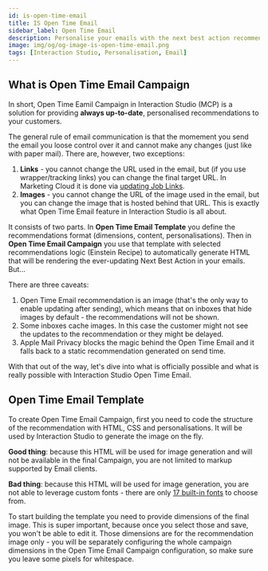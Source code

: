 ```yaml
---
id: is-open-time-email
title: IS Open Time Email
sidebar_label: Open Time Email
description: Personalise your emails with the next best action recommendations. In real time. Even after delivery. Magic.
image: img/og/og-image-is-open-time-email.png
tags: [Interaction Studio, Personalisation, Email]
---
```



<LeadText content='Personalise your emails with the next best action recommendations. In real time. Even after delivery. Magic.' />

## What is Open Time Email Campaign

In short, Open Time Eamil Campaign in Interaction Studio (MCP) is a solution for providing __always up-to-date__, personalised recommendations to your customers.

The general rule of email communication is that the momement you send the email you loose control over it and cannot make any changes (just like with paper mail). There are, however, two exceptions:

1. __Links__ - you cannot change the URL used in the email, but (if you use wrapper/tracking links) you can change the final target URL. In Marketing Cloud it is done via [updating Job Links](https://help.salesforce.com/s/articleView?id=sf.mc_es_update_joblinks_overview.htm).
2. __Images__ - you cannot change the URL of the image used in the email, but you can change the image that is hosted behind that URL. This is exactly what Open Time Email feature in Interaction Studio is all about.

It consists of two parts. In __Open Time Email Template__ you define the recommendations format (dimensions, content, personalisations). Then in __Open Time Email Campaign__ you use that template with selected recommendations logic (Einstein Recipe) to automatically generate HTML that will be rendering the ever-updating Next Best Action in your emails. But...

There are three caveats:

1. Open Time Email recommendation is an image (that's the only way to enable updating after sending), which means that on inboxes that hide images by default - the recommendations will not be shown.
2. Some inboxes cache images. In this case the customer might not see the updates to the recommendation or they might be delayed.
3. Apple Mail Privacy blocks the magic behind the Open Time Email and it falls back to a static recommendation generated on send time.

With that out of the way, let's dive into what is officially possible and what is really possible with Interaction Studio Open Time Email.

## Open Time Email Template

To create Open Time Email Campaign, first you need to code the structure of the recommendation with HTML, CSS and personalisations. It will be used by Interaction Studio to generate the image on the fly.

__Good thing__: because this HTML will be used for image generation and will not be available in the final Campaign, you are not limited to markup supported by Email clients.

__Bad thing__: because this HTML will be used for image generation, you are not able to leverage custom fonts - there are only [17 built-in fonts](https://doc.evergage.com/display/EKB/Create+Open-Time+Item+Templates#CreateOpenTimeItemTemplates-AvailableFontsforEmail) to choose from.

To start building the template you need to provide dimensions of the final image. This is super important, because once you select those and save, you won't be able to edit it. Those dimensions are for the recommendation image only - you will be separately configuring the whole campaign dimensions in the Open Time Email Campaign configuration, so make sure you leave some pixels for whitespace.
